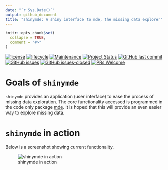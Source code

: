 ```yaml
---
date: "`r Sys.Date()`"
output: github_document
title: "shinymde: A shiny interface to mde, the missing data explorer"
---
```


```r
knitr::opts_chunk$set(
  collapse = TRUE,
  comment = "#>"
)
```

[![license](https://img.shields.io/badge/license-MIT-blue.svg)](https://www.gnu.org/licenses/gpl-3.0.en.html)
[![lifecycle](https://img.shields.io/badge/lifecycle-stable-brightgreen.svg)](https://lifecycle.r-lib.org/articles/stages.html) 
[![Maintenance](https://img.shields.io/badge/Maintained%3F-yes-green.svg)](https://GitHub.com/Nelson-Gon/shinymde/graphs/commit-activity) 
[![Project Status](https://www.repostatus.org/badges/latest/active.svg)](https://www.repostatus.org/) 
[![GitHub last commit](https://img.shields.io/github/last-commit/Nelson-Gon/shinymde.svg)](https://github.com/Nelson-Gon/shinymde/commits/master)
[![GitHub issues](https://img.shields.io/github/issues/Nelson-Gon/shinymde.svg)](https://GitHub.com/Nelson-Gon/shinymde/issues/)
[![GitHub issues-closed](https://img.shields.io/github/issues-closed/Nelson-Gon/shinymde.svg)](https://GitHub.com/Nelson-Gon/shinymde/issues?q=is%3Aissue+is%3Aclosed)
[![PRs Welcome](https://img.shields.io/badge/PRs-welcome-brightgreen.svg?style=flat-square)](https://makeapullrequest.com)


# Goals of `shinymde`

`shinymde` provides an application (user interface) to ease the process of missing data exploration. The core functionality accessed is programmed in the code only package [mde](https://github.com/Nelson-Gon/mde). It is hoped that this will provide an even easier way to explore missing data.

# `shinymde` in action

Below is a screenshot showing current functionality. 

![shinymde in action](https://github.com/Nelson-Gon/shinymde/blob/98389ac96edad8f8bdf177b12235363ccfcfcb15/images/sample_ui.png?raw=true)

